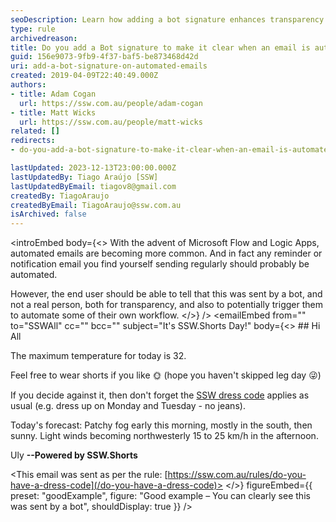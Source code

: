 ```yaml
---
seoDescription: Learn how adding a bot signature enhances transparency in automated emails for better user understanding.
type: rule
archivedreason:
title: Do you add a Bot signature to make it clear when an email is automated?
guid: 156e9073-9fb9-4f37-baf5-be873468d42d
uri: add-a-bot-signature-on-automated-emails
created: 2019-04-09T22:40:49.000Z
authors:
- title: Adam Cogan
  url: https://ssw.com.au/people/adam-cogan
- title: Matt Wicks
  url: https://ssw.com.au/people/matt-wicks
related: []
redirects:
- do-you-add-a-bot-signature-to-make-it-clear-when-an-email-is-automated

lastUpdated: 2023-12-13T23:00:00.000Z
lastUpdatedBy: Tiago Araújo [SSW]
lastUpdatedByEmail: tiagov8@gmail.com
createdBy: TiagoAraujo
createdByEmail: TiagoAraujo@ssw.com.au
isArchived: false
---
```


<introEmbed
  body={<>
With the advent of Microsoft Flow and Logic Apps, automated emails are becoming more common. And in fact any reminder or notification email you find yourself sending regularly should probably be automated.

However, the end user should be able to tell that this was sent by a bot, and not a real person, both for transparency, and also to potentially trigger them to automate some of their own workflow.
  </>}
/>
<emailEmbed
  from=""
  to="SSWAll"
  cc=""
  bcc=""
  subject="It's SSW.Shorts Day!"
  body={<>
    ## Hi All

The maximum temperature for today is 32.

Feel free to wear shorts if you like 🌞 (hope you haven't skipped leg day 😜)

If you decide against it, then don't forget the [SSW dress code](/do-you-have-a-dress-code) applies as usual (e.g. dress up on Monday and Tuesday - no jeans).

Today's forecast:
Patchy fog early this morning, mostly in the south, then sunny. Light winds becoming northwesterly 15 to 25 km/h in the afternoon.

Uly
**--Powered by SSW.Shorts**

<This email was sent as per the rule: [https://ssw.com.au/rules/do-you-have-a-dress-code](/do-you-have-a-dress-code)>
  </>}
  figureEmbed={{
    preset: "goodExample",
    figure: "Good example – You can clearly see this was sent by a bot",
    shouldDisplay: true
  }}
/>
